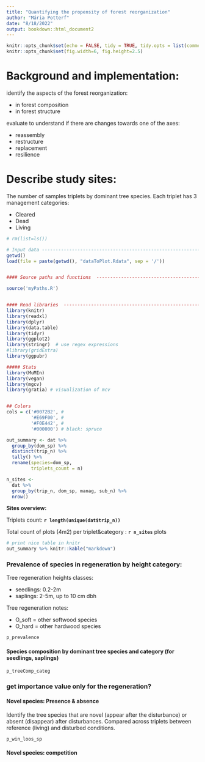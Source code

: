```yaml
---
title: "Quantifying the propensity of forest reorganization"
author: "Mária Potterf"
date: "8/18/2022"
output: bookdown::html_document2
---
```


```r
knitr::opts_chunk$set(echo = FALSE, tidy = TRUE, tidy.opts = list(comment = FALSE), message = F)
knitr::opts_chunk$set(fig.width=6, fig.height=2.5) 

```

# Background and implementation:

identify the aspects of the forest reorganization:

- in forest composition
- in forest structure

evaluate to understand if there are changes towards one of the axes:

- reassembly
- restructure
- replacement
- resilience   


# Describe study sites: 

The number of samples triplets by dominant tree species. Each triplet has 3 management categories: 

- Cleared
- Dead
- Living


```r
# rm(list=ls())

# Input data -------------------------------------------------------------------
getwd()
load(file = paste(getwd(), "dataToPlot.Rdata", sep = '/'))


#### Source paths and functions  -----------------------------------------------

source('myPaths.R')


#### Read libraries  -----------------------------------------------------------
library(knitr)
library(readxl)
library(dplyr)
library(data.table)
library(tidyr)
library(ggplot2)
library(stringr)  # use regex expressions
#library(gridExtra)
library(ggpubr)

##### Stats
library(MuMIn)
library(vegan)
library(mgcv)
library(gratia) # visualization of mcv


## Colors
cols = c('#0072B2', # 
         '#E69F00', # 
         '#F0E442', # 
         '#000000') # black: spruce


```


```r
out_summary <- dat %>% 
  group_by(dom_sp) %>% 
  distinct(trip_n) %>% 
  tally() %>% 
  rename(species=dom_sp,
         triplets_count = n)

```


```r
n_sites <- 
  dat %>% 
  group_by(trip_n, dom_sp, manag, sub_n) %>% 
  nrow() 

```

**Sites overview:** 

Triplets count:  **`r length(unique(dat$trip_n))`**

Total count of plots (4m2) per triplet&category : **`r n_sites`** plots



```r
# print nice table in knitr
out_summary %>% knitr::kable("markdown")

```

### Prevalence of species in regeneration by height category:

Tree regeneration heights classes:

- seedlings: 0.2-2m
- saplings: 2-5m, up to 10 cm dbh

Tree regeneration notes: 

- O_soft = other softwood species
- O_hard = other hardwood species

```r
p_prevalence

```



#### Species composition by dominant tree species and category (for seedlings, saplings)

```r
p_treeComp_categ

```


### get importance value only for the regeneration?

#### Novel species: Presence & absence
Identify the tree species that are novel (appear after the disturbance) or absent (disappear) after disturbances. Compared across triplets between reference (living) and disturbed conditions.

```r
p_win_loos_sp

```





#### Novel species: competition

